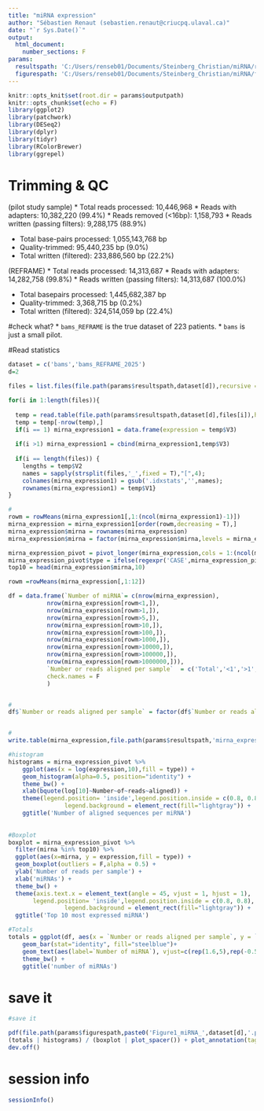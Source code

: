 ---
title: "miRNA expression"
author: "Sébastien Renaut (sebastien.renaut@criucpq.ulaval.ca)"
date: "`r Sys.Date()`"
output:
  html_document:
    number_sections: F
params:
  resultspath: 'C:/Users/renseb01/Documents/Steinberg_Christian/miRNA/results/'
  figurespath: 'C:/Users/renseb01/Documents/Steinberg_Christian/miRNA/figures'
---



```{r setup, include=FALSE}
knitr::opts_knit$set(root.dir = params$outputpath)
knitr::opts_chunk$set(echo = F)
library(ggplot2)
library(patchwork)
library(DESeq2)
library(dplyr)
library(tidyr)
library(RColorBrewer)
library(ggrepel)
```


# Trimming & QC
(pilot study sample)
  * Total reads processed:              10,446,968
  * Reads with adapters:                10,382,220 (99.4%)
  * Reads removed (<16bp):              1,158,793
  * Reads written (passing filters):    9,288,175 (88.9%)

  * Total base-pairs processed:         1,055,143,768 bp
  * Quality-trimmed:                    95,440,235 bp (9.0%)
  * Total written (filtered):           233,886,560 bp (22.2%)
  
(REFRAME)
  * Total reads processed:              14,313,687
  * Reads with adapters:                14,282,758 (99.8%)
  * Reads written (passing filters):    14,313,687 (100.0%)

  * Total basepairs processed:          1,445,682,387 bp
  * Quality-trimmed:                    3,368,715 bp (0.2%)
  * Total written (filtered):           324,514,059 bp (22.4%)
  
#check what? 
 * `bams_REFRAME` is the true dataset of 223 patients. 
 * `bams` is just a small pilot. 
 


#Read statistics 
```{r data}
dataset = c('bams','bams_REFRAME_2025')
d=2

files = list.files(file.path(params$resultspath,dataset[d]),recursive = TRUE,pattern = 'idxstats$')

for(i in 1:length(files)){
  
  temp = read.table(file.path(params$resultspath,dataset[d],files[i]),header =F)
  temp = temp[-nrow(temp),]
  if(i == 1) mirna_expression1 = data.frame(expression = temp$V3)
  
  if(i >1) mirna_expression1 = cbind(mirna_expression1,temp$V3)
      
  if(i == length(files)) {
    lengths = temp$V2
    names = sapply(strsplit(files,'_',fixed = T),"[",4);
    colnames(mirna_expression1) = gsub('.idxstats','',names);
    rownames(mirna_expression1) = temp$V1}
} 

#
rowm = rowMeans(mirna_expression1[,1:(ncol(mirna_expression1)-1)])
mirna_expression = mirna_expression1[order(rowm,decreasing = T),]
mirna_expression$mirna = rownames(mirna_expression)
mirna_expression$mirna = factor(mirna_expression$mirna,levels = mirna_expression$mirna)

mirna_expression_pivot = pivot_longer(mirna_expression,cols = 1:(ncol(mirna_expression1)-1),values_to = 'expression')
mirna_expression_pivot$type = ifelse(regexpr('CASE',mirna_expression_pivot$name)>0,'CASE','CONTROL')
top10 = head(mirna_expression$mirna,10)

rowm =rowMeans(mirna_expression[,1:12])

df = data.frame(`Number of miRNA`= c(nrow(mirna_expression),
           nrow(mirna_expression[rowm<1,]),                          
           nrow(mirna_expression[rowm>1,]),
           nrow(mirna_expression[rowm>5,]),
           nrow(mirna_expression[rowm>10,]),
           nrow(mirna_expression[rowm>100,]),
           nrow(mirna_expression[rowm>1000,]),
           nrow(mirna_expression[rowm>10000,]),
           nrow(mirna_expression[rowm>100000,]),
           nrow(mirna_expression[rowm>1000000,])),
           `Number or reads aligned per sample`  = c('Total','<1','>1','>5','>10','>100','>1k','>10k','>100k','>1M'),
           check.names = F
           )


#
df$`Number or reads aligned per sample` = factor(df$`Number or reads aligned per sample`, levels = c('Total','<1','>1','>5','>10','>100','>1k','>10k','>100k','>1M'))


#
write.table(mirna_expression,file.path(params$resultspath,'mirna_expression.csv'),row.names = F)
```


```{r plots}
#histogram
histograms = mirna_expression_pivot %>% 
    ggplot(aes(x = log(expression,10),fill = type)) + 
    geom_histogram(alpha=0.5, position="identity") +
    theme_bw() +
    xlab(bquote(log[10]~Number~of~reads~aligned)) +
    theme(legend.position= 'inside',legend.position.inside = c(0.8, 0.8),
                legend.background = element_rect(fill="lightgray")) +
    ggtitle('Number of aligned sequences per miRNA')
  
 
#Boxplot
boxplot = mirna_expression_pivot %>%
  filter(mirna %in% top10) %>%
  ggplot(aes(x=mirna, y = expression,fill = type)) + 
  geom_boxplot(outliers = F,alpha = 0.5) +
  ylab('Number of reads per sample') +
  xlab('miRNAs') +
  theme_bw() +
  theme(axis.text.x = element_text(angle = 45, vjust = 1, hjust = 1),
       legend.position= 'inside',legend.position.inside = c(0.8, 0.8),
                legend.background = element_rect(fill="lightgray")) +
  ggtitle('Top 10 most expressed miRNA') 

#Totals
totals = ggplot(df, aes(x = `Number or reads aligned per sample`, y = `Number of miRNA`)) +
    geom_bar(stat="identity", fill="steelblue")+
    geom_text(aes(label=`Number of miRNA`), vjust=c(rep(1.6,5),rep(-0.5,5)), color=c(rep("white",5),rep('black',5)), size=3.5)+
    theme_bw() +
    ggtitle('number of miRNAs')
```



# save it
```{r session, message= T}
#save it 

pdf(file.path(params$figurespath,paste0('Figure1_miRNA_',dataset[d],'.pdf')),width = 10,height = 8)
(totals | histograms) / (boxplot | plot_spacer()) + plot_annotation(tag_levels = 'A')
dev.off()
```


# session info 
```{r session, message= T}

sessionInfo()

```
     
     
